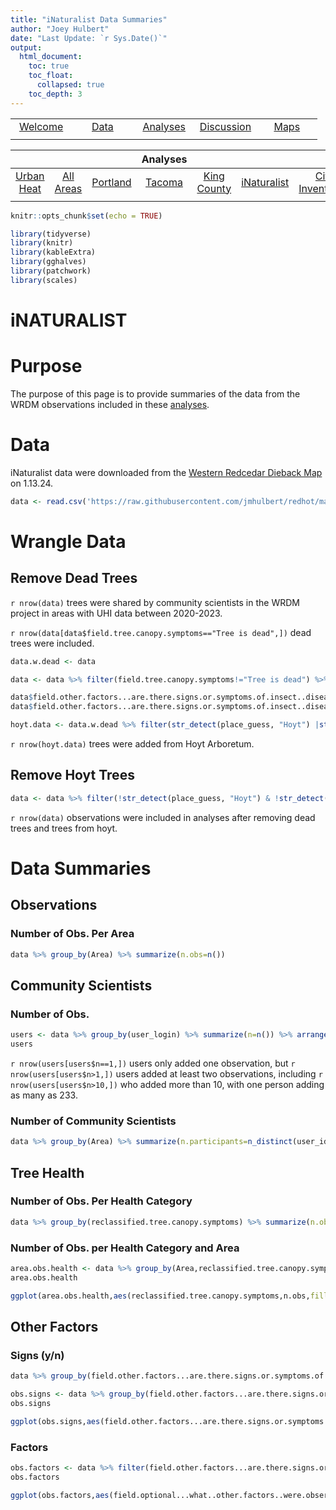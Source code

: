 ```yaml
---
title: "iNaturalist Data Summaries"
author: "Joey Hulbert"
date: "Last Update: `r Sys.Date()`"
output: 
  html_document:
    toc: true
    toc_float:
      collapsed: true
    toc_depth: 3
---
```



|            |            |            |            |            |
|:----------:|:----------:|:----------:|:----------:|:----------:|
|[Welcome](https://jmhulbert.github.io/redhot)|[Data](https://jmhulbert.github.io/redhot/data)|[Analyses](https://jmhulbert.github.io/redhot/analyses)|[Discussion](https://jmhulbert.github.io/redhot/discussion)|[Maps](https://jmhulbert.github.io/redhot/maps)
|             |           |            |            |            |

|            |            |            | Analyses   |            |            |            |
|:----------:|:----------:|:----------:|:----------:|:----------:|:----------:|:----------:|
|[Urban Heat](https://jmhulbert.github.io/redhot/analyses/heat/)|[All Areas](https://jmhulbert.github.io/redhot/analyses/heat/all-areas)|[Portland](https://jmhulbert.github.io/redhot/analyses/heat/portland)|[Tacoma](https://jmhulbert.github.io/redhot/analyses/heat/tacoma)|[King County](https://jmhulbert.github.io/redhot/analyses/heat/king-county)|[iNaturalist](https://jmhulbert.github.io/redhot/analyses/inaturalist/)|[City Inventories]((https://jmhulbert.github.io/redhot/analyses/city-trees/))|
|             |           |            |            |            |            |            |


```r
knitr::opts_chunk$set(echo = TRUE)
```

```r
library(tidyverse)
library(knitr)
library(kableExtra)
library(gghalves)
library(patchwork)
library(scales)
```

# iNATURALIST

# Purpose

The purpose of this page is to provide summaries of the data from the WRDM observations included in these [analyses](https://jmhulbert.github.io/redhot/analyses).

# Data

iNaturalist data were downloaded from the [Western Redcedar Dieback Map](https://www.inaturalist.org/projects/western-redcedar-dieback-map) on 1.13.24.

```r
data <- read.csv('https://raw.githubusercontent.com/jmhulbert/redhot/main/data/urban-data-modified.csv')
```

# Wrangle Data 


## Remove Dead Trees

`r nrow(data)` trees were shared by community scientists in the WRDM project in areas with UHI data between 2020-2023. 

`r nrow(data[data$field.tree.canopy.symptoms=="Tree is dead",])` dead trees were included. 


```r
data.w.dead <- data
```


```r
data <- data %>% filter(field.tree.canopy.symptoms!="Tree is dead") %>% filter(field.dieback.percent<100) %>% droplevels()
```

```r
data$field.other.factors...are.there.signs.or.symptoms.of.insect..diseases..or.other.damage.[data$field.other.factors...are.there.signs.or.symptoms.of.insect..diseases..or.other.damage.==""] <- "Not sure"
data$field.other.factors...are.there.signs.or.symptoms.of.insect..diseases..or.other.damage.[data$field.other.factors...are.there.signs.or.symptoms.of.insect..diseases..or.other.damage.=="Unsure"] <- "Not sure"
```


```r
hoyt.data <- data.w.dead %>% filter(str_detect(place_guess, "Hoyt") |str_detect(place_guess, "hoyt"))
```

`r nrow(hoyt.data)` trees were added from Hoyt Arboretum.

## Remove Hoyt Trees

```r
data <- data %>% filter(!str_detect(place_guess, "Hoyt") & !str_detect(place_guess, "hoyt"))
```

`r nrow(data)` observations were included in analyses after removing dead trees and trees from hoyt.


# Data Summaries

## Observations

### Number of Obs. Per Area

```r
data %>% group_by(Area) %>% summarize(n.obs=n())
```






## Community Scientists

### Number of Obs.

```r
users <- data %>% group_by(user_login) %>% summarize(n=n()) %>% arrange(desc(n))
users
```

`r nrow(users[users$n==1,])` users only added one observation, but `r nrow(users[users$n>1,])` users added at least two observations, including `r nrow(users[users$n>10,])` who added more than 10, with one person adding as many as 233. 


### Number of Community Scientists

```r
data %>% group_by(Area) %>% summarize(n.participants=n_distinct(user_id),n.obs=n())
```


## Tree Health

### Number of Obs. Per Health Category

```r
data %>% group_by(reclassified.tree.canopy.symptoms) %>% summarize(n.obs=n())
```

### Number of Obs. per Health Category and Area

```r
area.obs.health <- data %>% group_by(Area,reclassified.tree.canopy.symptoms) %>% summarize(n.obs=n())
area.obs.health
```

```r
ggplot(area.obs.health,aes(reclassified.tree.canopy.symptoms,n.obs,fill=reclassified.tree.canopy.symptoms))+facet_wrap(~Area)+geom_col()+coord_flip()+guides(fill="none")+theme_bw()+labs(x="Tree Canopy Symptoms",y="Number of Observations")+geom_text(aes(label=n.obs),nudge_y=20)
```


## Other Factors


### Signs (y/n)


```r
data %>% group_by(field.other.factors...are.there.signs.or.symptoms.of.insect..diseases..or.other.damage.) %>% summarize(n.obs=n())
```




```r
obs.signs <- data %>% group_by(field.other.factors...are.there.signs.or.symptoms.of.insect..diseases..or.other.damage.) %>% summarize(n.obs=n())
obs.signs
```


```r
ggplot(obs.signs,aes(field.other.factors...are.there.signs.or.symptoms.of.insect..diseases..or.other.damage.,n.obs,fill=field.other.factors...are.there.signs.or.symptoms.of.insect..diseases..or.other.damage.))+geom_col()+coord_flip()+guides(fill="none")+theme_bw()+labs(x="Signs or Symptoms Observed",y="Number of Observations")+geom_text(aes(label=n.obs),nudge_y=15)
```

### Factors

```r
obs.factors <- data %>% filter(field.other.factors...are.there.signs.or.symptoms.of.insect..diseases..or.other.damage.!="No") %>% group_by(field.optional...what..other.factors..were.observed.) %>% summarize(n.obs=n())
obs.factors
```

```r
ggplot(obs.factors,aes(field.optional...what..other.factors..were.observed.,n.obs,fill=field.optional...what..other.factors..were.observed.))+geom_col()+coord_flip()+guides(fill="none")+theme_bw()+labs(x="Other Factor",y="Number of Observations")+geom_text(aes(label=n.obs),nudge_y=15)
```